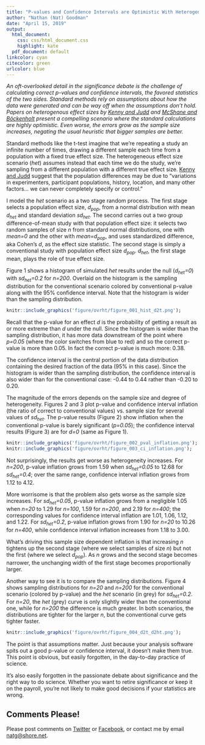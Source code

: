 ```yaml
---
title: "P-values and Confidence Intervals are Optimistic With Heterogeneous Effect Sizes"
author: "Nathan (Nat) Goodman"
date: "April 15, 2019"
output:
  html_document:
    css: css/html_document.css
    highlight: kate
  pdf_document: default
linkcolor: cyan
citecolor: green
urlcolor: blue
---
```


*An oft-overlooked detail in the significance debate is the challenge of calculating correct p-values and confidence intervals, the favored statistics of the two sides. Standard methods rely on assumptions about how the data were generated and can be way off when the assumptions don't hold. Papers on heterogenous effect sizes by [Kenny and Judd](https://osf.io/qs9xw/) and [McShane and Böckenholt](https://doi.org/10.1177/1745691614548513) present a compelling scenario where the standard calculations are highly optimistic. Even worse, the errors grow as the sample size increases, negating the usual heuristic that bigger samples are better.*

Standard methods like the t-test imagine that we're repeating a study an infinite number of times, drawing a different sample each time from a population with a fixed true effect size. The heterogeneous effect size scenario (*het*) assumes instead that each time we do the study, we’re sampling from a different population with a different true effect size. [Kenny and Judd](https://osf.io/qs9xw/) suggest that the population differences may be due to “variations in experimenters, participant populations, history, location, and many other factors… we can never completely specify or control.”

I model the *het* scenario as a two stage random process. The first stage selects a population effect size, $d_{pop}$, from a normal distribution with mean $d_{het}$ and standard deviation $sd_{het}$. The second carries out a two group difference-of-mean study with that population effect size: it selects two random samples of size *n* from standard normal distributions, one with *mean=0* and the other with *mean=*$d_{pop}$, and uses standardized difference, aka Cohen’s *d*, as the effect size statistic. The second stage is simply a conventional study with population effect size $d_{pop}$. $d_{het}$, the first stage mean, plays the role of true effect size.

Figure 1 shows a histogram of simulated *het* results under the null ($d_{het}$*=0*) with $sd_{het}$*=0.2* for *n=200*. Overlaid on the histogram is the sampling distribution for the conventional scenario colored by conventional p-value along with the 95% confidence interval. Note that the histogram is wider than the sampling distribution. 

```r
knitr::include_graphics('figure/ovrht/figure_001_hist_d2t.png');
```

Recall that the p-value for an effect *d* is the probability of getting a result as or more extreme than *d* under the null. Since the histogram is wider than the sampling distribution, it has more data downstream of the point where *p=0.05* (where the color switches from blue to red) and so the correct p-value is more than 0.05. In fact the correct p-value is much more: 0.38.

The confidence interval is the central portion of the data distribution containing the desired fraction of the data (95% in this case). Since the histogram is wider than the sampling distribution, the confidence interval is also wider than for the conventional case: -0.44 to 0.44 rather than -0.20 to 0.20.

The magnitude of the errors depends on the sample size and degree of heterogeneity. Figures 2 and 3 plot p-value and confidence interval inflation (the ratio of correct to conventional values) vs. sample size for several values of $sd_{het}$. The p-value results (Figure 2) show inflation when the conventional p-value is barely significant (*p=0.05*); the confidence interval results (Figure 3) are for *d=0* (same as Figure 1).

```r
knitr::include_graphics('figure/ovrht/figure_002_pval_inflation.png');
knitr::include_graphics('figure/ovrht/figure_003_ci_inflation.png');
```

Not surprisingly, the results get worse as heterogeneity increases. For *n=200*, p-value inflation grows from 1.59 when $sd_{het}$*=0.05* to 12.68 for $sd_{het}$*=0.4*; over the same range, confidence interval inflation grows from 1.12 to 4.12.

More worrisome is that the problem also gets worse as the sample size increases. For $sd_{het}$*=0.05*, p-value inflation grows from a negligible 1.05 when *n=20* to 1.29 for *n=100*, 1.59 for *n=200*, and 2.19 for *n=400*; the corresponding values for confidence interval inflation are 1.01, 1.06, 1.12, and 1.22. For $sd_{het}$*=0.2*, p-value inflation grows from 1.90 for *n=20* to 10.26 for *n=400*, while confidence interval inflation increases from 1.18 to 3.00.

What’s driving this sample size dependent inflation is that increasing *n* tightens up the second stage (where we select samples of size *n*) but not the first (where we select $d_{pop}$). As *n* grows and the second stage becomes narrower, the unchanging width of the first stage becomes proportionally larger.

Another way to see it is to compare the sampling distributions. Figure 4 shows sampling distributions for *n=20* and *n=200* for the conventional scenario (colored by p-value) and the *het* scenario (in grey) for $sd_{het}$*=0.2*. For *n=20*, the *het* (grey) curve is only slightly wider than the conventional one, while for *n=200* the difference is much greater. In both scenarios, the distributions are tighter for the larger *n*, but the conventional curve gets tighter faster.

```r
knitr::include_graphics('figure/ovrht/figure_004_d2t_d2ht.png');
```

The point is that assumptions matter. Just because your analysis software spits out a good p-value or confidence interval, it doesn't make them true. This point is obvious, but easily forgotten, in the day-to-day practice of science. 

It's also easily forgotten in the passionate debate about significance and the right way to do science. Whether you want to retire significance or keep it on the payroll, you're not likely to make good decisions if your statistics are wrong. 

## Comments Please!

Please post comments on [Twitter](https://twitter.com/gnatgoodman) or [Facebook](https://www.facebook.com/nathan.goodman.3367), or contact me by email [natg@shore.net](mailto:natg@shore.net).
